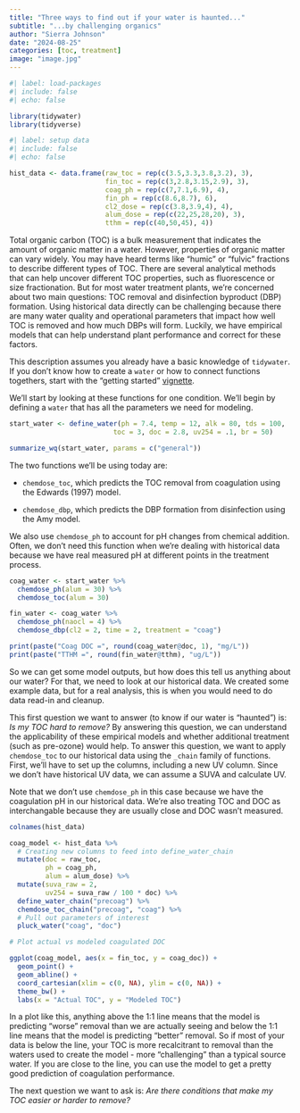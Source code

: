 ```yaml
---
title: "Three ways to find out if your water is haunted..."
subtitle: "...by challenging organics"
author: "Sierra Johnson"
date: "2024-08-25"
categories: [toc, treatment]
image: "image.jpg"
---
```


```r
#| label: load-packages
#| include: false
#| echo: false

library(tidywater)
library(tidyverse)

```

```r
#| label: setup data
#| include: false
#| echo: false

hist_data <- data.frame(raw_toc = rep(c(3.5,3.3,3.8,3.2), 3),
                        fin_toc = rep(c(3,2.8,3.15,2.9), 3),
                        coag_ph = rep(c(7,7.1,6.9), 4),
                        fin_ph = rep(c(8.6,8.7), 6),
                        cl2_dose = rep(c(3.8,3.9,4), 4),
                        alum_dose = rep(c(22,25,28,20), 3),
                        tthm = rep(c(40,50,45), 4))

```

Total organic carbon (TOC) is a bulk measurement that indicates the amount of organic matter in a water. However, properties of organic matter can vary widely. You may have heard terms like "humic" or "fulvic" fractions to describe different types of TOC. There are several analytical methods that can help uncover different TOC properties, such as fluorescence or size fractionation. But for most water treatment plants, we're concerned about two main questions: TOC removal and disinfection byproduct (DBP) formation. Using historical data directly can be challenging because there are many water quality and operational parameters that impact how well TOC is removed and how much DBPs will form. Luckily, we have empirical models that can help understand plant performance and correct for these factors.

This description assumes you already have a basic knowledge of `tidywater`. If you don't know how to create a `water` or how to connect functions togethers, start with the "getting started" [vignette](github.com/BrownandCaldwell/tidywater).

We'll start by looking at these functions for one condition. We'll begin by defining a `water` that has all the parameters we need for modeling.

```r

start_water <- define_water(ph = 7.4, temp = 12, alk = 80, tds = 100,
                          toc = 3, doc = 2.8, uv254 = .1, br = 50)

summarize_wq(start_water, params = c("general"))
```

The two functions we'll be using today are:

-   `chemdose_toc`, which predicts the TOC removal from coagulation using the Edwards (1997) model.

-   `chemdose_dbp`, which predicts the DBP formation from disinfection using the Amy model.

We also use `chemdose_ph` to account for pH changes from chemical addition. Often, we don't need this function when we're dealing with historical data because we have real measured pH at different points in the treatment process.

```r

coag_water <- start_water %>%
  chemdose_ph(alum = 30) %>%
  chemdose_toc(alum = 30)

fin_water <- coag_water %>%
  chemdose_ph(naocl = 4) %>%
  chemdose_dbp(cl2 = 2, time = 2, treatment = "coag")

print(paste("Coag DOC =", round(coag_water@doc, 1), "mg/L"))
print(paste("TTHM =", round(fin_water@tthm), "ug/L"))

```

So we can get some model outputs, but how does this tell us anything about our water? For that, we need to look at our historical data. We created some example data, but for a real analysis, this is when you would need to do data read-in and cleanup.

This first question we want to answer (to know if our water is "haunted") is: *Is my TOC hard to remove?* By answering this question, we can understand the applicability of these empirical models and whether additional treatment (such as pre-ozone) would help. To answer this question, we want to apply `chemdose_toc` to our historical data using the `_chain` family of functions. First, we'll have to set up the columns, including a new UV column. Since we don't have historical UV data, we can assume a SUVA and calculate UV.

Note that we don't use `chemdose_ph` in this case because we have the coagulation pH in our historical data. We're also treating TOC and DOC as interchangable because they are usually close and DOC wasn't measured.

```r

colnames(hist_data)

coag_model <- hist_data %>%
  # Creating new columns to feed into define_water_chain
  mutate(doc = raw_toc,
         ph = coag_ph,
         alum = alum_dose) %>%
  mutate(suva_raw = 2,
         uv254 = suva_raw / 100 * doc) %>%
  define_water_chain("precoag") %>%
  chemdose_toc_chain("precoag", "coag") %>%
  # Pull out parameters of interest
  pluck_water("coag", "doc")

# Plot actual vs modeled coagulated DOC

ggplot(coag_model, aes(x = fin_toc, y = coag_doc)) +
  geom_point() +
  geom_abline() +
  coord_cartesian(xlim = c(0, NA), ylim = c(0, NA)) +
  theme_bw() +
  labs(x = "Actual TOC", y = "Modeled TOC")

```

In a plot like this, anything above the 1:1 line means that the model is predicting "worse" removal than we are actually seeing and below the 1:1 line means that the model is predicting "better" removal. So if most of your data is below the line, your TOC is more recalcitrant to removal than the waters used to create the model - more "challenging" than a typical source water. If you are close to the line, you can use the model to get a pretty good prediction of coagulation performance.

The next question we want to ask is: *Are there conditions that make my TOC easier or harder to remove?* 
